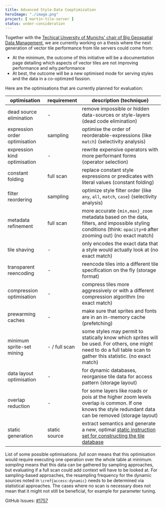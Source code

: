 ```yaml
---
title: Advanced Style-Data Cooptimization
heroImage: "./image.png"
project: [ martin-tile-server ]
status: under-consideration
---
```


Together with the [Techical Unversity of Munichs' chair of Big Geospatial Data Management](https://www.bgd.ed.tum.de/), we are currently working on a thesis where the next generation of vector tile performance from tile servers could come from:

- At the minimum, the outcome of this initiative will be a documentation page detailing which aspects of vector tiles are not improving performance and why.performance
- At best, the outcome will be a new optimised mode for serving styles and the data in a co-optimzed fassion.

Here are the optimisations that are currently planned for evaluation:

| **optimisation**              | **requirement** | **description (technique)**                                                                                                                                                        |
| ----------------------------- | --------------- | ---------------------------------------------------------------------------------------------------------------------------------------------------------------------------------- |
| dead source elimination       | -               | remove impossible or hidden data-sources or style-layers (dead code elimination)                                                                                                   |
| expression order optimisation | sampling        | optimise the order of reorderable-expressions (like `match`) (selectivity analysis)                                                                                                |
| expression kind optimisation  | -               | rewrite expensive operators with more performant forms (operator selection)                                                                                                        |
| constant folding              | full scan       | replace constant style expressions or predicates with literal values (constant folding)                                                                                            |
| filter reordering             | sampling        | optimize style filter order (like `any`, `all`, `match`, `case`) (selectivity analysis)                                                                                            |
| metadata refinement           | full scan       | more accurate `{min,max}_zoom` metadata based on the data, filters, and impossible styling conditions (think: `opacity=0` after zooming out) (no exact match)                      |
| tile shaving                  | -               | only encodes the exact data that a style would actually look at (no exact match)                                                                                                   |
| transparent reencoding        | -               | reencode tiles into a different tile specification on the fly (storage format)                                                                                                     |
| compression optimisation      | -               | compress tiles more aggressively or with a different compression algorithm (no exact match)                                                                                        |
| prewarming caches             | -               | make sure that sprites and fonts are in an in-memory cache (prefetching)                                                                                                           |
| minimum sprite-set mining     | - / full scan   | some styles may permit to statically know which sprites will be used. For others, one might need to do a full table scan to gather this statistic. (no exact match)                |
| data layout optimisation      | -               | for dynamic databases, reorganise tile data for access pattern (storage layout)                                                                                                    |
| overlap reduction             | -               | for some layers like roads or pois at the higher zoom levels overlap is common. If one knows the style redundant data can be removed (storage layout)                              |
| static generation             | static source   | extract semantics and generate a new, optimal [static instruction set for constructing the tile database](https://github.com/onthegomap/planetiler/tree/main/planetiler-custommap) |

List of some possible optimisations. _full scan_ means that this optimisation would require executing one operation over the whole table at minimum. _sampling_ means that this data can be gathered by sampling approaches, but evaluating if a full scan could add context will have to be looked at. For sampling-based approaches, the resampling frequency for the dynamic sources noted in `\cref{access:dynamic}` needs to be determined via statistical approaches. The cases where no scan is necessary does not mean that it might not still be beneficial, for example for parameter tuning.

GitHub Issues: [#1757](https://github.com/maplibre/martin/issues/1757)

